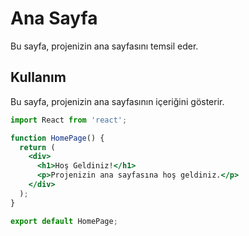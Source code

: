 # Ana Sayfa

Bu sayfa, projenizin ana sayfasını temsil eder.

## Kullanım

Bu sayfa, projenizin ana sayfasının içeriğini gösterir.

```jsx
import React from 'react';

function HomePage() {
  return (
    <div>
      <h1>Hoş Geldiniz!</h1>
      <p>Projenizin ana sayfasına hoş geldiniz.</p>
    </div>
  );
}

export default HomePage;

```

